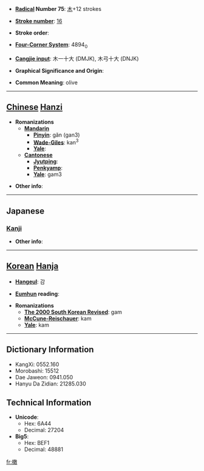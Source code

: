 * '''[[Wiktionary:Chinese radical index| Radical]] Number 75''': [[Wiktionary:Chinese radical index 木|木]]+12 strokes

* '''[[Wiktionary:Chinese total strokes index|Stroke number]]''': [[Wiktionary:Chinese total strokes index 16|16]]

* '''Stroke order''': 

* '''[[Wiktionary:Chinese four corner index|Four-Corner System]]''': 4894<sub>0</sub>

* '''[[Wiktionary:Chinese Cangjie index|Cangjie input]]''': 木一十大 (DMJK), 木弓十大 (DNJK)

* '''Graphical Significance and Origin''': 

* '''Common Meaning''': olive

----

== [[Chinese]] [[Hanzi]] ==

* '''Romanizations'''
** '''[[Mandarin]]'''
*** '''[[Pinyin]]''': gǎn (gan3)
*** '''[[Wade-Giles]]''': kan<sup>3</sup>
*** '''[[Yale]]''': 
** '''[[Cantonese]]'''
*** '''[[Jyutping]]''':
*** '''[[Penkyamp]]''': 
*** '''[[Yale]]''': gam3

* '''Other info''': 

----

==Japanese==
===[[Kanji]]===
{{kanji|on readings=[[かん]] (kan)|kun readings=}}

* '''Other info''':  

----

== [[Korean]] [[Hanja]] ==

* '''[[Hangeul]]''': 감

* '''[[Eumhun]] reading''': 

* '''Romanizations'''
** '''[[The 2000 South Korean Revised Romanization|The 2000 South Korean Revised]]''': gam
** '''[[McCune-Reischauer]]''': kam
** '''[[Yale]]''': kam

----

== Dictionary Information ==

* KangXi: 0552.160
* Morobashi: 15512
* Dae Jaweon: 0941.050
* Hanyu Da Zidian: 21285.030

== Technical Information ==

* '''Unicode''':
** Hex: 6A44
** Decimal: 27204
* '''Big5''':
** Hex: BEF1
** Decimal: 48881

[[fr:橄]]